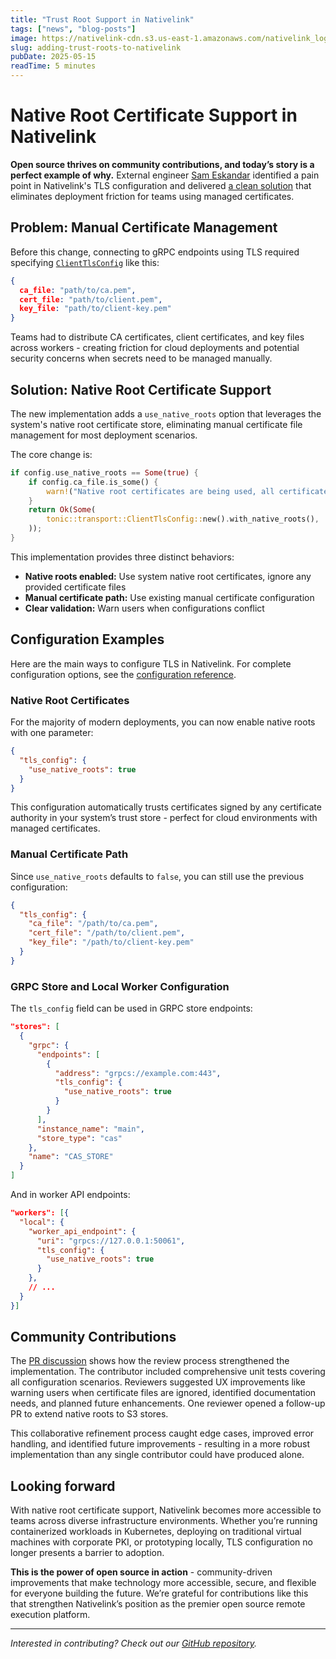 ```yaml
---
title: "Trust Root Support in Nativelink"
tags: ["news", "blog-posts"]
image: https://nativelink-cdn.s3.us-east-1.amazonaws.com/nativelink_logo.webp
slug: adding-trust-roots-to-nativelink
pubDate: 2025-05-15
readTime: 5 minutes
---
```


# Native Root Certificate Support in Nativelink

**Open source thrives on community contributions, and today’s story is a perfect example of why.**
External engineer [Sam Eskandar](https://github.com/s6eskand) identified a pain point in Nativelink's TLS configuration and delivered [a clean solution](https://github.com/TraceMachina/nativelink/pull/1782) that eliminates deployment friction for teams using managed certificates.

## Problem: Manual Certificate Management

Before this change, connecting to gRPC endpoints using TLS required specifying [`ClientTlsConfig`](https://nativelink.com/docs/reference/nativelink-config/#clienttlsconfig) like this:

```json
{
  ca_file: "path/to/ca.pem",
  cert_file: "path/to/client.pem",
  key_file: "path/to/client-key.pem"
}
```

Teams had to distribute CA certificates, client certificates, and key files across workers - creating friction for cloud deployments and potential security concerns when secrets need to be managed manually.

## Solution: Native Root Certificate Support

The new implementation adds a `use_native_roots` option that leverages the system's native root certificate store, eliminating manual certificate file management for most deployment scenarios.

The core change is:

```rust
if config.use_native_roots == Some(true) {
    if config.ca_file.is_some() {
        warn!("Native root certificates are being used, all certificate files will be ignored");
    }
    return Ok(Some(
        tonic::transport::ClientTlsConfig::new().with_native_roots(),
    ));
}
```

This implementation provides three distinct behaviors:
- **Native roots enabled:** Use system native root certificates, ignore any provided certificate files
- **Manual certificate path:** Use existing manual certificate configuration
- **Clear validation:** Warn users when configurations conflict

## Configuration Examples

Here are the main ways to configure TLS in Nativelink.
For complete configuration options, see the [configuration reference](https://www.nativelink.com/docs/reference/nativelink-config).

### Native Root Certificates

For the majority of modern deployments, you can now enable native roots with one parameter:

```json
{
  "tls_config": {
    "use_native_roots": true
  }
}
```

This configuration automatically trusts certificates signed by any certificate authority in your system’s trust store - perfect for cloud environments with managed certificates.

### Manual Certificate Path

Since `use_native_roots` defaults to `false`, you can still use the previous configuration:

```json
{
  "tls_config": {
    "ca_file": "/path/to/ca.pem",
    "cert_file": "/path/to/client.pem",
    "key_file": "/path/to/client-key.pem"
  }
}
```

### GRPC Store and Local Worker Configuration

The `tls_config` field can be used in GRPC store endpoints:

```json
"stores": [
  {
    "grpc": {
      "endpoints": [
        {
          "address": "grpcs://example.com:443",
          "tls_config": {
            "use_native_roots": true
          }
        }
      ],
      "instance_name": "main",
      "store_type": "cas"
    },
    "name": "CAS_STORE"
  }
]
```

And in worker API endpoints:

```json
"workers": [{
  "local": {
    "worker_api_endpoint": {
      "uri": "grpcs://127.0.0.1:50061",
      "tls_config": {
        "use_native_roots": true
      }
    },
    // ...
  }
}]
```

## Community Contributions

The [PR discussion](https://github.com/TraceMachina/nativelink/pull/1782) shows how the review process strengthened the implementation.
The contributor included comprehensive unit tests covering all configuration scenarios.
Reviewers suggested UX improvements like warning users when certificate files are ignored, identified documentation needs, and planned future enhancements.
One reviewer opened a follow-up PR to extend native roots to S3 stores.

This collaborative refinement process caught edge cases, improved error handling, and identified future improvements - resulting in a more robust implementation than any single contributor could have produced alone.

## Looking forward

With native root certificate support, Nativelink becomes more accessible to teams across diverse infrastructure environments.
Whether you’re running containerized workloads in Kubernetes, deploying on traditional virtual machines with corporate PKI, or prototyping locally, TLS configuration no longer presents a barrier to adoption.

**This is the power of open source in action** - community-driven improvements that make technology more accessible, secure, and flexible for everyone building the future.
We’re grateful for contributions like this that strengthen Nativelink’s position as the premier open source remote execution platform.

---

*Interested in contributing? Check out our [GitHub repository](https://github.com/TraceMachina/nativelink).*
